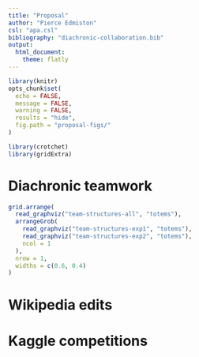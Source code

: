 ```yaml
---
title: "Proposal"
author: "Pierce Edmiston"
csl: "apa.csl"
bibliography: "diachronic-collaboration.bib"
output:
  html_document:
    theme: flatly
---
```


```r
library(knitr)
opts_chunk$set(
  echo = FALSE,
  message = FALSE,
  warning = FALSE,
  results = "hide",
  fig.path = "proposal-figs/"
)

library(crotchet)
library(gridExtra)
```

# Diachronic teamwork

```r
grid.arrange(
  read_graphviz("team-structures-all", "totems"),
  arrangeGrob(
    read_graphviz("team-structures-exp1", "totems"),
    read_graphviz("team-structures-exp2", "totems"),
    ncol = 1
  ),
  nrow = 1,
  widths = c(0.6, 0.4)
)
```

# Wikipedia edits

# Kaggle competitions